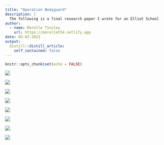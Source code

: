 ```yaml
---
title: "Operation Bodyguard"
description: |
  The following is a final research paper I wrote for an Elliot School class. To learn more about one of the most interesting deception operations of all time, read on!
author:
  - name: Morelle Tinsley
    url: https://morellet54.netlify.app
date: 05-03-2021
output:
  distill::distill_article:
    self_contained: false
---
```


```r
knitr::opts_chunk$set(echo = FALSE)
```

![](Intelligence%20Research%20Paper%20Tinsley%20(1)_Page_1.jpg)

![](Intelligence%20Research%20Paper%20Tinsley%20(1)_Page_2.jpg)

![](Intelligence%20Research%20Paper%20Tinsley%20(1)_Page_3.jpg)

![](Intelligence%20Research%20Paper%20Tinsley%20(1)_Page_4.jpg)

![](Intelligence%20Research%20Paper%20Tinsley%20(1)_Page_5.jpg)

![](Intelligence%20Research%20Paper%20Tinsley%20(1)_Page_6.jpg)

![](Intelligence%20Research%20Paper%20Tinsley%20(1)_Page_7.jpg)

![](Intelligence%20Research%20Paper%20Tinsley%20(1)_Page_8.jpg)
